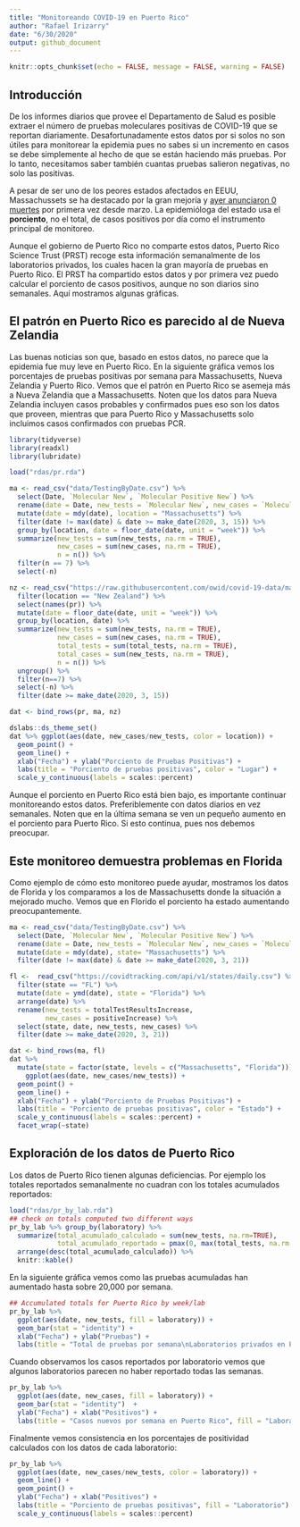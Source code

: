 ```yaml
---
title: "Monitoreando COVID-19 en Puerto Rico"
author: "Rafael Irizarry"
date: "6/30/2020"
output: github_document
---
```


```r
knitr::opts_chunk$set(echo = FALSE, message = FALSE, warning = FALSE)
```

## Introducción

De los informes diarios que provee el Departamento de Salud es posible extraer el número de pruebas moleculares positivas de COVID-19 que se reportan diariamente. Desafortunadamente estos datos por si solos no son útiles para monitorear la epidemia pues no sabes si un incremento en casos se debe simplemente al hecho de que se están haciendo más pruebas. Por lo tanto, necesitamos saber también cuantas pruebas salieron negativas, no solo las positivas. 

A pesar de ser uno de los peores estados afectados en EEUU,
Massachussets se ha destacado por la gran mejoría y [ayer anunciaron 0 muertes](https://www.bostonherald.com/2020/06/30/zero-new-coronavirus-deaths-reported-in-massachusetts-after-data-cleaning/) por primera vez desde marzo.
La epidemióloga del estado usa el **porciento**, no el total, de casos positivos por día como el instrumento principal de monitoreo.

Aunque el gobierno de Puerto Rico no comparte estos datos, Puerto Rico Science Trust (PRST) recoge esta información semanalmente de los laboratorios privados, los cuales hacen la gran mayoría de pruebas en Puerto Rico. El PRST ha compartido estos datos y por primera vez puedo calcular el porciento de casos positivos, aunque no son diarios sino semanales. Aquí mostramos algunas gráficas.

## El patrón en Puerto Rico es parecido al de Nueva Zelandia 

Las buenas noticias son que, basado en estos datos, no parece que la epidemia fue muy leve en Puerto Rico. En la siguiente gráfica vemos los porcentajes de pruebas positivas por semana para Massachusetts, Nueva Zelandia y Puerto Rico. Vemos que el patrón en Puerto Rico se asemeja más a Nueva Zelandia que a Massachusetts. Noten que los datos para Nueva Zelandia incluyen casos probables y confirmados pues eso son los datos que proveen, mientras que para Puerto Rico y Massachusetts solo incluimos casos confirmados con pruebas PCR.

```r
library(tidyverse)
library(readxl)
library(lubridate)

load("rdas/pr.rda")

ma <- read_csv("data/TestingByDate.csv") %>% 
  select(Date, `Molecular New`, `Molecular Positive New`) %>%
  rename(date = Date, new_tests = `Molecular New`, new_cases = `Molecular Positive New`) %>%
  mutate(date = mdy(date), location = "Massachusetts") %>%
  filter(date != max(date) & date >= make_date(2020, 3, 15)) %>%
  group_by(location, date = floor_date(date, unit = "week")) %>%
  summarize(new_tests = sum(new_tests, na.rm = TRUE),
            new_cases = sum(new_cases, na.rm = TRUE),
            n = n()) %>%
  filter(n == 7) %>%
  select(-n)

nz <- read_csv("https://raw.githubusercontent.com/owid/covid-19-data/master/public/data/owid-covid-data.csv") %>% 
  filter(location == "New Zealand") %>% 
  select(names(pr)) %>%
  mutate(date = floor_date(date, unit = "week")) %>%
  group_by(location, date) %>%
  summarize(new_tests = sum(new_tests, na.rm = TRUE),
            new_cases = sum(new_cases, na.rm = TRUE),
            total_tests = sum(total_tests, na.rm = TRUE),
            total_cases = sum(new_tests, na.rm = TRUE),
            n = n()) %>%
  ungroup() %>%
  filter(n==7) %>%
  select(-n) %>%
  filter(date >= make_date(2020, 3, 15))

dat <- bind_rows(pr, ma, nz)

dslabs::ds_theme_set()
dat %>% ggplot(aes(date, new_cases/new_tests, color = location)) +
  geom_point() +
  geom_line() +
  xlab("Fecha") + ylab("Porciento de Pruebas Positivas") + 
  labs(title = "Porciento de pruebas positivas", color = "Lugar") +
  scale_y_continuous(labels = scales::percent)
```

Aunque el porciento en Puerto Rico está bien bajo, es importante continuar monitoreando estos datos. Preferiblemente con datos diarios en vez 
semanales. Noten que en la última semana se ven un pequeño aumento en el porciento para Puerto Rico. Si esto continua, pues nos debemos preocupar.


## Este monitoreo demuestra problemas en Florida
Como ejemplo de cómo esto monitoreo puede ayudar, mostramos los datos de Florida y los comparamos a los de Massachusetts donde la situación a mejorado mucho. Vemos que en Florido el porciento ha estado aumentando preocupantemente. 

```r
ma <- read_csv("data/TestingByDate.csv") %>% 
  select(Date, `Molecular New`, `Molecular Positive New`) %>%
  rename(date = Date, new_tests = `Molecular New`, new_cases = `Molecular Positive New`) %>%
  mutate(date = mdy(date), state= "Massachusetts") %>%
  filter(date != max(date) & date >= make_date(2020, 3, 21)) 

fl <-  read_csv("https://covidtracking.com/api/v1/states/daily.csv") %>% 
  filter(state == "FL") %>%
  mutate(date = ymd(date), state = "Florida") %>%
  arrange(date) %>%
  rename(new_tests = totalTestResultsIncrease,
         new_cases = positiveIncrease) %>%
  select(state, date, new_tests, new_cases) %>%
  filter(date >= make_date(2020, 3, 21))

dat <- bind_rows(ma, fl)
dat %>% 
  mutate(state = factor(state, levels = c("Massachusetts", "Florida"))) %>%
    ggplot(aes(date, new_cases/new_tests)) +
  geom_point() +
  geom_line() +
  xlab("Fecha") + ylab("Porciento de Pruebas Positivas") + 
  labs(title = "Porciento de pruebas positivas", color = "Estado") +
  scale_y_continuous(labels = scales::percent) +
  facet_wrap(~state)
```


## Exploración de los datos de Puerto Rico

Los datos de Puerto Rico tienen algunas deficiencias. Por ejemplo los totales reportados semanalmente no cuadran con los totales acumulados reportados:

```r

load("rdas/pr_by_lab.rda")
## check on totals computed two different ways
pr_by_lab %>% group_by(laboratory) %>% 
  summarize(total_acumulado_calculado = sum(new_tests, na.rm=TRUE),  
            total_acumulado_reportado = pmax(0, max(total_tests, na.rm = TRUE))) %>% 
  arrange(desc(total_acumulado_calculado)) %>%
  knitr::kable()
```


En la siguiente gráfica vemos como las pruebas acumuladas han aumentado hasta sobre 20,000 por semana. 

```r
## Accumulated totals for Puerto Rico by week/lab
pr_by_lab %>%
  ggplot(aes(date, new_tests, fill = laboratory)) +
  geom_bar(stat = "identity") +
  xlab("Fecha") + ylab("Pruebas") + 
  labs(title = "Total de pruebas por semana\nLaboratorios privados en Puerto Rico", fill = "Laboratorio")
```

Cuando observamos los casos reportados por laboratorio vemos que algunos laboratorios parecen no haber reportado todas las semanas.

```r
pr_by_lab %>%
  ggplot(aes(date, new_cases, fill = laboratory)) +
  geom_bar(stat = "identity")  +
  ylab("Fecha") + xlab("Positivos") + 
  labs(title = "Casos nuevos por semana en Puerto Rico", fill = "Laboratorio")
```

Finalmente vemos consistencia en los porcentajes de positividad calculados con los datos de cada laboratorio:

```r
pr_by_lab %>%
  ggplot(aes(date, new_cases/new_tests, color = laboratory)) +
  geom_line() +
  geom_point() +
  ylab("Fecha") + xlab("Positivos") +  
  labs(title = "Porciento de pruebas positivas", fill = "Laboratorio") +
  scale_y_continuous(labels = scales::percent)
```

